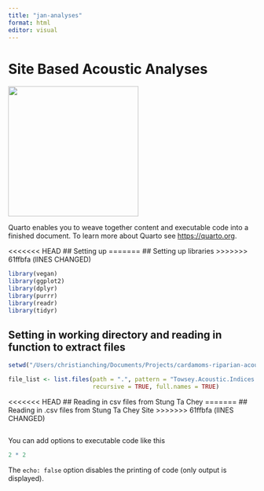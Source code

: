 ```yaml
---
title: "jan-analyses"
format: html
editor: visual
---
```


# Site Based Acoustic Analyses

![](images/%5D.jpg){width="265"}

Quarto enables you to weave together content and executable code into a finished document. To learn more about Quarto see <https://quarto.org>.

<<<<<<< HEAD
## Setting up
=======
## Setting up libraries
>>>>>>> 61ffbfa (lINES CHANGED)

```R
library(vegan)
library(ggplot2)
library(dplyr)
library(purrr)
library(readr)
library(tidyr)
```

## Setting in working directory and reading in function to extract files

```R
setwd("/Users/christianching/Documents/Projects/cardamoms-riparian-acoustics")

file_list <- list.files(path = ".", pattern = "Towsey.Acoustic.Indices.csv", 
                        recursive = TRUE, full.names = TRUE)


```

<<<<<<< HEAD
## Reading in csv files from Stung Ta Chey
=======
## Reading in .csv files from Stung Ta Chey Site
>>>>>>> 61ffbfa (lINES CHANGED)

```R


```

You can add options to executable code like this

```R
2 * 2
```

The `echo: false` option disables the printing of code (only output is displayed).
